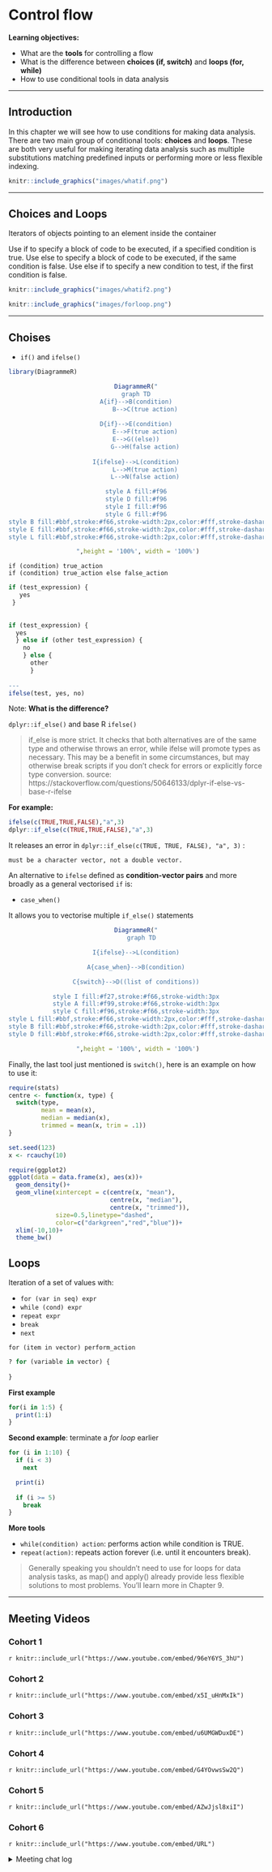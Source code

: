 # Control flow

**Learning objectives:**

- What are the **tools** for controlling a flow
- What is the difference between **choices (if, switch)** and **loops (for, while)**
- How to use conditional tools in data analysis

---

## Introduction

In this chapter we will see how to use conditions for making data analysis.
There are two main group of conditional tools: **choices** and **loops**. These are both very useful for making iterating data analysis such as multiple substitutions matching predefined inputs or performing more or less flexible indexing.

```r
knitr::include_graphics("images/whatif.png")
```

---


## Choices and Loops

Iterators of objects pointing to an element inside the container

Use if to specify a block of code to be executed, if a specified condition is true. Use else to specify a block of code to be executed, if the same condition is false. Use else if to specify a new condition to test, if the first condition is false.

```r
knitr::include_graphics("images/whatif2.png")
```
```r
knitr::include_graphics("images/forloop.png")
```

----


## Choises

- `if()` and `ifelse()`

    
```r
library(DiagrammeR)
```
<center>
```r
DiagrammeR("
graph TD
A{if}-->B(condition)
     B-->C(true action)
     
D{if}-->E(condition)
     E-->F(true action)
E-->G((else))
     G-->H(false action)
     
I{ifelse}-->L(condition)
     L-->M(true action)
     L-->N(false action)

style A fill:#f96
style D fill:#f96
style I fill:#f96
style G fill:#f96
style B fill:#bbf,stroke:#f66,stroke-width:2px,color:#fff,stroke-dasharray: 5 5
style E fill:#bbf,stroke:#f66,stroke-width:2px,color:#fff,stroke-dasharray: 5 5
style L fill:#bbf,stroke:#f66,stroke-width:2px,color:#fff,stroke-dasharray: 5 5

 ",height = '100%', width = '100%')
```
</center>

`if (condition) true_action`
<br>
`if (condition) true_action else false_action`

```r
if (test_expression) {
   yes
 }
    
    
if (test_expression) {   
  yes
  } else if (other test_expression) {
    no
    } else {
      other
      }
    
---  
ifelse(test, yes, no)
```

Note: **What is the difference?** 

`dplyr::if_else()` and base R `ifelse()` 

>if_else is more strict. It checks that both alternatives are of the same type and otherwise throws an error, while ifelse will promote types as necessary. This may be a benefit in some circumstances, but may otherwise break scripts if you don't check for errors or explicitly force type conversion. 
source: https://stackoverflow.com/questions/50646133/dplyr-if-else-vs-base-r-ifelse

**For example:**

```r
ifelse(c(TRUE,TRUE,FALSE),"a",3)
dplyr::if_else(c(TRUE,TRUE,FALSE),"a",3)
```

It releases an error in `dplyr::if_else(c(TRUE, TRUE, FALSE), "a", 3)` :

`must be a character vector, not a double vector.`



An alternative to `ifelse` defined as **condition-vector pairs** and more broadly as a general vectorised `if` is:
    
- `case_when()` 

It allows you to vectorise multiple `if_else()` statements


<center>
```r
DiagrammeR("
   graph TD

I{ifelse}-->L(condition)

A{case_when}-->B(condition)

C{switch}-->D((list of conditions))

style I fill:#f27,stroke:#f66,stroke-width:3px
style A fill:#f99,stroke:#f66,stroke-width:3px
style C fill:#f96,stroke:#f66,stroke-width:3px
style L fill:#bbf,stroke:#f66,stroke-width:2px,color:#fff,stroke-dasharray: 5 5
style B fill:#bbf,stroke:#f66,stroke-width:2px,color:#fff,stroke-dasharray: 5 5
style D fill:#bbf,stroke:#f66,stroke-width:2px,color:#fff,stroke-dasharray: 5 5

 ",height = '100%', width = '100%')
```
</center>

Finally, the last tool just mentioned is `switch()`, here is an example on how to use it:

```r
require(stats)
centre <- function(x, type) {
  switch(type,
         mean = mean(x),
         median = median(x),
         trimmed = mean(x, trim = .1))
}

set.seed(123)
x <- rcauchy(10)

require(ggplot2)
ggplot(data = data.frame(x), aes(x))+
  geom_density()+
  geom_vline(xintercept = c(centre(x, "mean"),
                            centre(x, "median"),
                            centre(x, "trimmed")),
             size=0.5,linetype="dashed",
             color=c("darkgreen","red","blue"))+
  xlim(-10,10)+
  theme_bw()
```


## Loops

Iteration of a set of values with:

- `for (var in seq) expr`
- `while (cond) expr`
- `repeat expr`
- `break`
- `next`


`for (item in vector) perform_action`

```r
? for (variable in vector) {
  
}
```

**First example**
```r
for(i in 1:5) {
  print(1:i)
}
```


**Second example**: terminate a *for loop* earlier
```r
for (i in 1:10) {
  if (i < 3) 
    next

  print(i)
  
  if (i >= 5)
    break
}
```


**More tools**

- `while(condition) action`: performs action while condition is TRUE.
- `repeat(action)`: repeats action forever (i.e. until it encounters break).

>Generally speaking you shouldn’t need to use for loops for data analysis tasks, as map() and apply() already provide less flexible solutions to most problems. You’ll learn more in Chapter 9.

---




## Meeting Videos

### Cohort 1

`r knitr::include_url("https://www.youtube.com/embed/96eY6YS_3hU")`

### Cohort 2

`r knitr::include_url("https://www.youtube.com/embed/x5I_uHnMxIk")`

### Cohort 3

`r knitr::include_url("https://www.youtube.com/embed/u6UMGWDuxDE")`

### Cohort 4

`r knitr::include_url("https://www.youtube.com/embed/G4YOvwsSw2Q")`

### Cohort 5

`r knitr::include_url("https://www.youtube.com/embed/AZwJjsl8xiI")`

### Cohort 6

`r knitr::include_url("https://www.youtube.com/embed/URL")`

<details>
<summary> Meeting chat log </summary>

```
LOG
```
</details>
